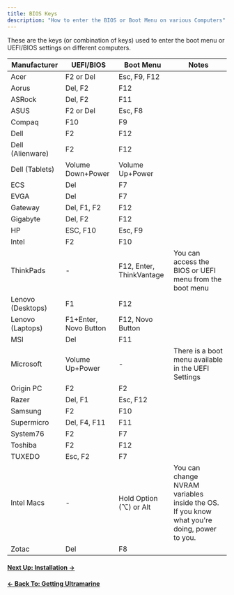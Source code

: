 ```yaml
---
title: BIOS Keys
description: "How to enter the BIOS or Boot Menu on various Computers"
---
```


These are the keys (or combination of keys) used to enter the boot menu or UEFI/BIOS settings on different computers.

| Manufacturer      | UEFI/BIOS             | Boot Menu                | Notes                                                                                      |
| ----------------- | --------------------- | ------------------------ | ------------------------------------------------------------------------------------------ |
| Acer              | F2 or Del             | Esc, F9, F12             |                                                                                            |
| Aorus             | Del, F2               | F12                      |                                                                                            |
| ASRock            | Del, F2               | F11                      |                                                                                            |
| ASUS              | F2 or Del             | Esc, F8                  |                                                                                            |
| Compaq            | F10                   | F9                       |                                                                                            |
| Dell              | F2                    | F12                      |                                                                                            |
| Dell (Alienware)  | F2                    | F12                      |                                                                                            |
| Dell (Tablets)    | Volume Down+Power     | Volume Up+Power          |                                                                                            |
| ECS               | Del                   | F7                       |                                                                                            |
| EVGA              | Del                   | F7                       |                                                                                            |
| Gateway           | Del, F1, F2           | F12                      |                                                                                            |
| Gigabyte          | Del, F2               | F12                      |                                                                                            |
| HP                | ESC, F10              | Esc, F9                  |                                                                                            |
| Intel             | F2                    | F10                      |                                                                                            |
| ThinkPads         | -                     | F12, Enter, ThinkVantage | You can access the BIOS or UEFI menu from the boot menu                                    |
| Lenovo (Desktops) | F1                    | F12                      |                                                                                            |
| Lenovo (Laptops)  | F1+Enter, Novo Button | F12, Novo Button         |                                                                                            |
| MSI               | Del                   | F11                      |                                                                                            |
| Microsoft         | Volume Up+Power       | -                        | There is a boot menu available in the UEFI Settings                                        |
| Origin PC         | F2                    | F2                       |                                                                                            |
| Razer             | Del, F1               | Esc, F12                 |                                                                                            |
| Samsung           | F2                    | F10                      |                                                                                            |
| Supermicro        | Del, F4, F11          | F11                      |                                                                                            |
| System76          | F2                    | F7                       |                                                                                            |
| Toshiba           | F2                    | F12                      |                                                                                            |
| TUXEDO            | Esc, F2               | F7                       |                                                                                            |
| Intel Macs        | -                     | Hold Option (⌥) or Alt   | You can change NVRAM variables inside the OS. If you know what you're doing, power to you. |
| Zotac             | Del                   | F8                       |                                                                                            |

#### [Next Up: Installation →](/en/setup/installation)

#### [← Back To: Getting Ultramarine](/en/setup/getting)
